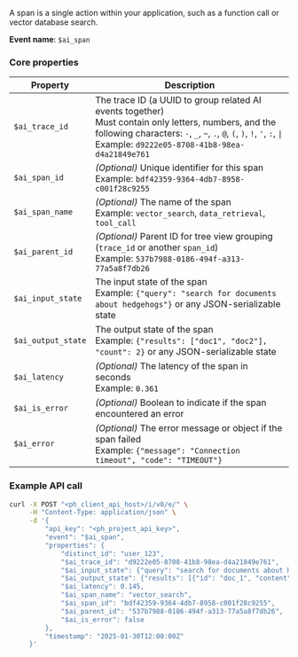 A span is a single action within your application, such as a function call or vector database search.

**Event name**: `$ai_span`

### Core properties

| Property | Description |
|----------|-------------|
| `$ai_trace_id` | The trace ID (a UUID to group related AI events together)<br/>Must contain only letters, numbers, and the following characters: `-`, `_`, `~`, `.`, `@`, `(`, `)`, `!`, `'`, `:`, <code>\|</code><br/>Example: `d9222e05-8708-41b8-98ea-d4a21849e761` |
| `$ai_span_id` | *(Optional)* Unique identifier for this span<br/>Example: `bdf42359-9364-4db7-8958-c001f28c9255` |
| `$ai_span_name` | *(Optional)* The name of the span<br/>Example: `vector_search`, `data_retrieval`, `tool_call` |
| `$ai_parent_id` | *(Optional)* Parent ID for tree view grouping (`trace_id` or another `span_id`)<br/>Example: `537b7988-0186-494f-a313-77a5a8f7db26` |
| `$ai_input_state` | The input state of the span<br/>Example: `{"query": "search for documents about hedgehogs"}` or any JSON-serializable state |
| `$ai_output_state` | The output state of the span<br/>Example: `{"results": ["doc1", "doc2"], "count": 2}` or any JSON-serializable state |
| `$ai_latency` | *(Optional)* The latency of the span in seconds<br/>Example: `0.361` |
| `$ai_is_error` | *(Optional)* Boolean to indicate if the span encountered an error |
| `$ai_error` | *(Optional)* The error message or object if the span failed<br/>Example: `{"message": "Connection timeout", "code": "TIMEOUT"}` |

### Example API call

```bash
curl -X POST "<ph_client_api_host>/i/v0/e/" \
     -H "Content-Type: application/json" \
     -d '{
         "api_key": "<ph_project_api_key>",
         "event": "$ai_span",
         "properties": {
             "distinct_id": "user_123",
             "$ai_trace_id": "d9222e05-8708-41b8-98ea-d4a21849e761",
             "$ai_input_state": {"query": "search for documents about hedgehogs", "filters": {"category": "animals"}},
             "$ai_output_state": {"results": [{"id": "doc_1", "content": "Hedgehogs are small mammals..."}, {"id": "doc_2", "content": "These nocturnal creatures..."}], "count": 2},
             "$ai_latency": 0.145,
             "$ai_span_name": "vector_search",
             "$ai_span_id": "bdf42359-9364-4db7-8958-c001f28c9255",
             "$ai_parent_id": "537b7988-0186-494f-a313-77a5a8f7db26",
             "$ai_is_error": false
         },
         "timestamp": "2025-01-30T12:00:00Z"
     }'
```
